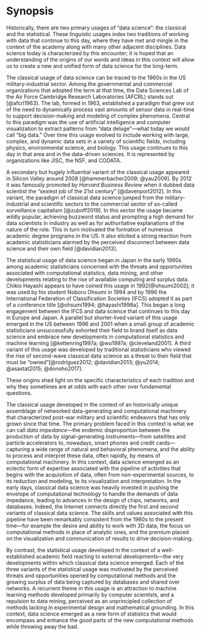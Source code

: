 # Synopsis

Historically, there are two primary usages of "data science": the classical and the statistical. These linguistic usages index two traditions of working with data that continue to this day, where they have met and mingle in the context of the academy along with many other adjacent disciplines. Data science today is characterized by this encounter; it is hoped that an understanding of the origins of our words and ideas in this context will allow us to create a new and unified form of data science for the long-term.

The classical usage of data science can be traced to the 1960s in the US military-industrial sector. Among the governmental and commercial organizations that adopted the term at that time, the Data Sciences Lab of the Air Force Cambridge Research Laboratories (AFCRL) stands out [@afcrl1963]. The lab, formed in 1963, established a paradigm that grew out of the need to dynamically process vast amounts of sensor data in real-time to support decision-making and modeling of complex phenomena. Central to this paradigm was the use of artificial intelligence and computer visualization to extract patterns from "data deluge"---what today we would call "big data." Over time this usage evolved to include working with large, complex, and dynamic data sets in a variety of scientific fields, including physics, environmental science, and biology. This usage continues to this day in that area and in the data-driven sciences. It is represented by organizations like JISC, the NSF, and CODATA.

A secondary but hugely influential variant of the classical usage appeared in Silicon Valley around 2008 [@hammerbacher2009; @yau2009]. By 2012 it was famously promoted by *Harvard Business Review* when it dubbed data scientist the "sexiest job of the 21st century" [@davenport2012]. In this variant, the paradigm of classical data science jumped from the military-industrial and scientific sectors to the commercial sector of so-called surveillance capitalism [@zuboff2019]. In this sector the usage became wildly popular, achieving buzzword status and prompting a high demand for data scientists in industry as well as for authoritative explanations of the nature of the role. This in turn motivated the formation of numerous academic degree programs in the US. It also elicited a strong reaction from academic statisticians alarmed by the perceived disconnect between data science and their own field [@davidian2013].

The statistical usage of data science began in Japan in the early 1990s among academic statisticians concerned with the threats and opportunities associated with computational statistics, data mining, and other developments relating to the rise of available computing and surplus data. Chikio Hayashi appears to have coined this usage in 1992[@ohsumi2002]; it was used by his student Noboru Ohsumi in 1994 and by 1996 the International Federation of Classification Societies (IFCS) adopted it as part of a conference title [@ohsumi1994; @hayashi1998a]. This began a long engagement between the IFCS and data science that continues to this day in Europe and Japan. A parallel but shorter-lived variant of this usage emerged in the US between 1996 and 2001 when a small group of academic statisticians unsuccessfully exhorted their field to brand itself as data science and embrace new developments in computational statistics and machine learning [@kettenring1997a; @wu1997a; @cleveland2001]. A third variant of this usage was developed by traditional statisticians who viewed the rise of second-wave classical data science as a threat to their field that must be "owned"[@rodriguez2012; @davidian2013; @yu2014; @asastat2015; @donoho2017].

These origins shed light on the specific characteristics of each tradition and why they sometimes are at odds with each other over fundamental questions.

The classical usage developed in the context of an historically unique assemblage of networked data-generating and computational machinery that characterized post-war military and scientific endeavors that has only grown since that time. The primary problem faced in this context is what we can call *data impedance*---the endemic disproportion between the production of data by signal-generating instruments---from satellites and particle accelerators to, nowadays, smart phones and credit cards---capturing a wide range of natural and behavioral phenomena, and the ability to process and interpret these data, often rapidly, by means of computational machinery. In this context, data science emerged as an eclectic form of expertise associated with the pipeline of activities that begins with the acquisition of data, often from non-experimental sources, to its reduction and modeling, to its visualization and interpretation. In the early days, classical data science was heavily invested in pushing the envelope of computational technology to handle the demands of data impedance, leading to advances in the design of chips, networks, and databases. Indeed, the Internet connects directly the first and second variants of classical data science. The skills and values associated with this pipeline have been remarkably consistent from the 1960s to the present time---for example the desire and ability to work with 3D data, the focus on computational methods in place of analytic ones, and the premium placed on the visualization and communication of results to drive decision-making.

By contrast, the statistical usage developed in the context of a well-established academic field reacting to external developments---the very developments within which classical data science emerged. Each of the three variants of the statistical usage was motivated by the perceived threats and opportunities opened by computational methods and the growing surplus of data being captured by databases and shared over networks. A recurrent theme in this usage is an attraction to machine learning methods developed primarily by computer scientists, and a repulsion to data mining, perceived as an unprincipled collection of methods lacking in experimental design and mathematical grounding. In this context, data science emerged as a new form of statistics that would encompass and enhance the good parts of the new computational methods while throwing away the bad.

<!--# Although the classical usage of data science has both historical and structural priority over the statistical, within the academy the statistical usage is dominant. This is because classical data science has had, until quite recently, no academic roots, whereas statistics is well established in the academy, where it has long provided the natural, social, and applied sciences a lingua franca of the scientific method. When around 2013 the academy stepped in to meet the demands of workforce development prompted the by second-wave classical data science, and related initiatives coming from fourth-paradigm e-science … -->

<!--# At issue is the relative status of technology and of methods such as data mining. Captured best by Leo Breiman  -->